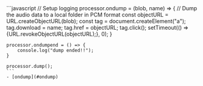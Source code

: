 <PlatformWrapper platform="web">
    ```javascript
    // Setup logging
    processor.ondump = (blob, name) => {
        // Dump the audio data to a local folder in PCM format
        const objectURL = URL.createObjectURL(blob);
        const tag = document.createElement("a");
        tag.download = name;
        tag.href = objectURL;
        tag.click();
        setTimeout(() => {URL.revokeObjectURL(objectURL);}, 0);
    }

    processor.ondumpend = () => {
        console.log("dump ended!!");
    }

    processor.dump();
    ```
    - [ondump](#ondump)
</PlatformWrapper>
